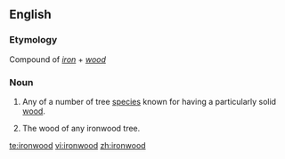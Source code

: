 ==English==

===Etymology===
Compound of ''[[iron]]'' + ''[[wood]]''

===Noun===
{{en-noun|ironwoods|-}}{{wikipedia}}

# {{countable}} Any of a number of tree [[species]] known for having a particularly solid [[wood]].<!--We could put a list somewhere, but I'm not sure where...-->
# {{uncountable}} The wood of any ironwood tree.

[[te:ironwood]]
[[vi:ironwood]]
[[zh:ironwood]]